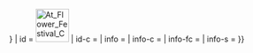 {{userbox
| border-c = {{{1|{{{border-c|#78866B}}}}}}
| id       = [[Image:At Flower Festival Commemorative Park (5771449329).jpg|60px]]
| id-c     = {{{1|#50C878}}}
| info     = {{{4|這個用戶喜歡'''[[花]]'''.}}}
| info-c   = {{{2|#cfc}}}
| info-fc  = {{{info-fc|black}}}
| info-s   = {{{info-s|8}}}
}}